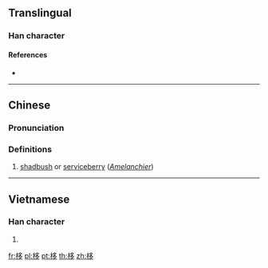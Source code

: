 ==Translingual==

===Han character===
{{Han char|rn=75|rad=木|as=06|sn=10|four=47927|canj=DNIN|ids=⿰[[木]][[多]]}}

====References====
* {{Han ref|kx=0522.090|dkj=14696|dj=0910.140|hdz=21205.010|uh=6818|ud=26648|bh=AEEB|bd=44779}}

----

==Chinese==
{{zh-forms}}

===Pronunciation===
{{zh-pron
|m=yí
|c=ji4
|mc=y
|oc=y
|ma=
|cat=pn
}}

===Definitions===
# [[shadbush]] or [[serviceberry]] (''[[Amelanchier]]'')

----

==Vietnamese==

===Han character===
{{vi-readings|rs=木06|hanviet=đa}}

# {{defn|lang=vi|sort=木06}}

[[fr:栘]]
[[pl:栘]]
[[pt:栘]]
[[th:栘]]
[[zh:栘]]